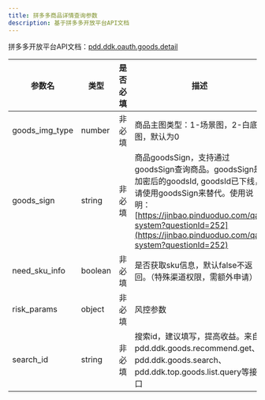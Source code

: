 ```yaml
---
title: 拼多多商品详情查询参数
description: 基于拼多多开放平台API文档
---
```


拼多多开放平台API文档：[pdd.ddk.oauth.goods.detail](https://open.pinduoduo.com/application/document/api?id=pdd.ddk.oauth.goods.detail)

| 参数名 | 类型 | 是否必填 | 描述 |
| --- | --- | --- | --- |
| goods_img_type | number | 非必填 | 商品主图类型：1-场景图，2-白底图，默认为0 |
| goods_sign | string | 非必填 | 商品goodsSign，支持通过goodsSign查询商品。goodsSign是加密后的goodsId, goodsId已下线，请使用goodsSign来替代。使用说明：[https://jinbao.pinduoduo.com/qa-system?questionId=252](https://jinbao.pinduoduo.com/qa-system?questionId=252) |
| need_sku_info | boolean | 非必填 | 是否获取sku信息，默认false不返回。（特殊渠道权限，需额外申请） |
| risk_params | object | 非必填 | 风控参数 |
| search_id | string | 非必填 | 搜索id，建议填写，提高收益。来自pdd.ddk.goods.recommend.get、pdd.ddk.goods.search、pdd.ddk.top.goods.list.query等接口 |
